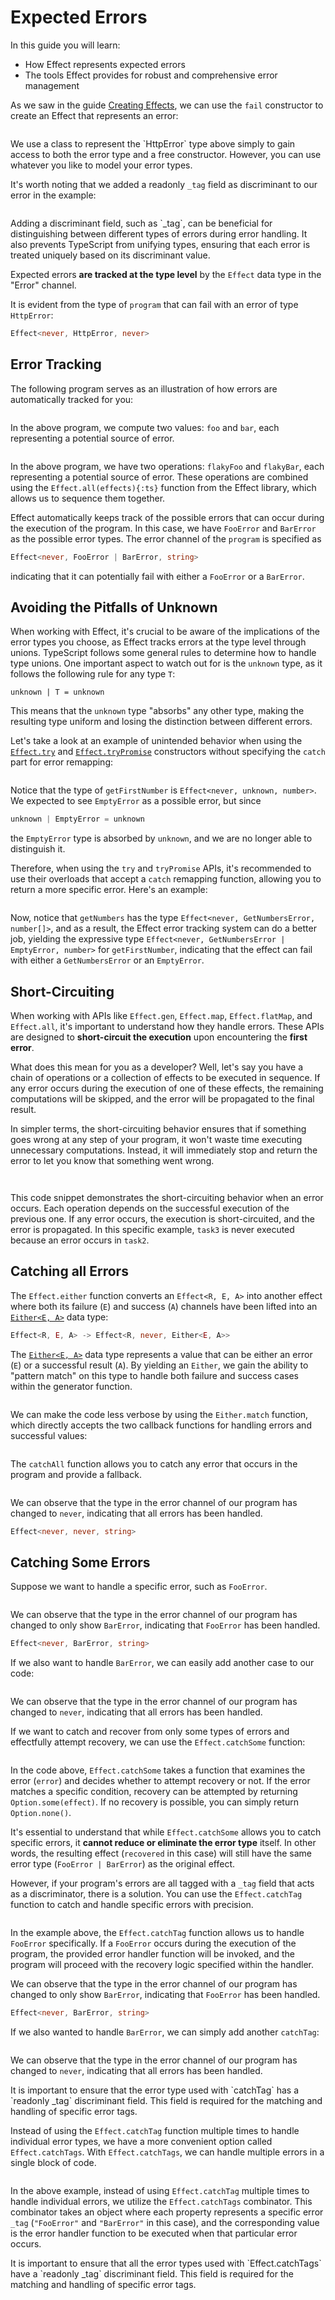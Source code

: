 
# Expected Errors

In this guide you will learn:

- How Effect represents expected errors
- The tools Effect provides for robust and comprehensive error management

As we saw in the guide [Creating Effects](../essentials/creating), we can use the `fail` constructor to create an Effect
that represents an error:

```ts file=<rootDir>/src/guide/error-management/expected-errors/fail.ts

```

<Info>
  We use a class to represent the `HttpError` type above simply to gain access
  to both the error type and a free constructor. However, you can use whatever
  you like to model your error types.
</Info>

It's worth noting that we added a readonly `_tag` field as discriminant to our error in the example:

```ts /readonly _tag/ file=<rootDir>/src/guide/error-management/expected-errors/fail.ts#L3-L5

```

<Idea>
  Adding a discriminant field, such as `_tag`, can be beneficial for
  distinguishing between different types of errors during error handling. It
  also prevents TypeScript from unifying types, ensuring that each error is
  treated uniquely based on its discriminant value.
</Idea>

Expected errors **are tracked at the type level** by the `Effect` data type in the "Error" channel.

It is evident from the type of `program` that can fail with an error of type `HttpError`:

```ts /HttpError/
Effect<never, HttpError, never>
```

## Error Tracking

The following program serves as an illustration of how errors are automatically tracked for you:

<Tabs>
<Tab>

```ts filename="error-tracking.ts" file=<rootDir>/src/guide/error-management/expected-errors/error-tracking-gen.ts

```

In the above program, we compute two values: `foo` and `bar`, each representing a potential source of error.

</Tab>
<Tab>

```ts filename="error-tracking.ts" file=<rootDir>/src/guide/error-management/expected-errors/error-tracking.ts

```

In the above program, we have two operations: `flakyFoo` and `flakyBar`, each representing a potential source of error.
These operations are combined using the `Effect.all(effects){:ts}` function from the Effect library, which allows us to sequence them together.

</Tab>
</Tabs>

Effect automatically keeps track of the possible errors that can occur during the execution of the program.
In this case, we have `FooError` and `BarError` as the possible error types.
The error channel of the `program` is specified as

```ts /FooError | BarError/
Effect<never, FooError | BarError, string>
```

indicating that it can potentially fail with either a `FooError` or a `BarError`.

## Avoiding the Pitfalls of Unknown

When working with Effect, it's crucial to be aware of the implications of the error types you choose, as Effect tracks errors at the type level through unions. TypeScript follows some general rules to determine how to handle type unions. One important aspect to watch out for is the `unknown` type, as it follows the following rule for any type `T`:

```
unknown | T = unknown
```

This means that the `unknown` type "absorbs" any other type, making the resulting type uniform and losing the distinction between different errors.

Let's take a look at an example of unintended behavior when using the [`Effect.try`](../essentials/creating#effecttry) and [`Effect.tryPromise`](../essentials/creating#effecttrypromise) constructors without specifying the `catch` part for error remapping:

```ts file=<rootDir>/src/guide/error-management/expected-errors/error-tracking-issue-with-unknown.ts

```

Notice that the type of `getFirstNumber` is `Effect<never, unknown, number>`. We expected to see `EmptyError` as a possible error, but since

```typescript
unknown | EmptyError = unknown
```

the `EmptyError` type is absorbed by `unknown`, and we are no longer able to distinguish it.

Therefore, when using the `try` and `tryPromise` APIs, it's recommended to use their overloads that accept a `catch` remapping function, allowing you to return a more specific error. Here's an example:

```ts {10} file=<rootDir>/src/guide/error-management/expected-errors/error-tracking-solution-with-unknown.ts

```

Now, notice that `getNumbers` has the type `Effect<never, GetNumbersError, number[]>`, and as a result, the Effect error tracking system can do a better job, yielding the expressive type `Effect<never, GetNumbersError | EmptyError, number>` for `getFirstNumber`, indicating that the effect can fail with either a `GetNumbersError` or an `EmptyError`.

## Short-Circuiting

When working with APIs like `Effect.gen`, `Effect.map`, `Effect.flatMap`, and `Effect.all`, it's important to understand how they handle errors.
These APIs are designed to **short-circuit the execution** upon encountering the **first error**.

What does this mean for you as a developer? Well, let's say you have a chain of operations or a collection of effects to be executed in sequence. If any error occurs during the execution of one of these effects, the remaining computations will be skipped, and the error will be propagated to the final result.

In simpler terms, the short-circuiting behavior ensures that if something goes wrong at any step of your program, it won't waste time executing unnecessary computations. Instead, it will immediately stop and return the error to let you know that something went wrong.

<Tabs>
<Tab>

```ts file=<rootDir>/src/guide/error-management/expected-errors/short-circuiting-gen.ts

```

</Tab>
<Tab>

```ts file=<rootDir>/src/guide/error-management/expected-errors/short-circuiting-pipe.ts

```

</Tab>
</Tabs>

This code snippet demonstrates the short-circuiting behavior when an error occurs.
Each operation depends on the successful execution of the previous one.
If any error occurs, the execution is short-circuited, and the error is propagated.
In this specific example, `task3` is never executed because an error occurs in `task2`.

## Catching all Errors

<Tabs>
<Tab>

The `Effect.either` function converts an `Effect<R, E, A>` into another effect where both its failure (`E`) and success (`A`) channels have been lifted into an [`Either<E, A>`](../data-types/either) data type:

```ts
Effect<R, E, A> -> Effect<R, never, Either<E, A>>
```

The [`Either<E, A>`](../data-types/either) data type represents a value that can be either an error (`E`) or a successful result (`A`).
By yielding an `Either`, we gain the ability to "pattern match" on this type to handle both failure and success cases within the generator function.

```ts /Effect.either/ file=<rootDir>/src/guide/error-management/expected-errors/catch-all-gen.ts

```

We can make the code less verbose by using the `Either.match` function, which directly accepts the two callback functions for handling errors and successful values:

```ts file=<rootDir>/src/guide/error-management/expected-errors/catch-all-gen-match.ts

```

</Tab>
<Tab>

The `catchAll` function allows you to catch any error that occurs in the program and provide a fallback.

```ts {6} file=<rootDir>/src/guide/error-management/expected-errors/catch-all-pipe.ts

```

</Tab>
</Tabs>

We can observe that the type in the error channel of our program has changed to `never`,
indicating that all errors has been handled.

```ts /never/2
Effect<never, never, string>
```

## Catching Some Errors

Suppose we want to handle a specific error, such as `FooError`.

<Tabs>
<Tab>

```ts {9-11} file=<rootDir>/src/guide/error-management/expected-errors/catch-error-gen.ts

```

We can observe that the type in the error channel of our program has changed to only show `BarError`,
indicating that `FooError` has been handled.

```ts /BarError/
Effect<never, BarError, string>
```

If we also want to handle `BarError`, we can easily add another case to our code:

```ts {12} file=<rootDir>/src/guide/error-management/expected-errors/catch-error-gen-2.ts

```

We can observe that the type in the error channel of our program has changed to `never`,
indicating that all errors has been handled.

</Tab>
<Tab>

If we want to catch and recover from only some types of errors and effectfully attempt recovery, we can use the `Effect.catchSome` function:

```ts /FooError | BarError/ file=<rootDir>/src/guide/error-management/expected-errors/catchSome.ts

```

In the code above, `Effect.catchSome` takes a function that examines the error (`error`) and decides whether to attempt recovery or not. If the error matches a specific condition, recovery can be attempted by returning `Option.some(effect)`. If no recovery is possible, you can simply return `Option.none()`.

It's essential to understand that while `Effect.catchSome` allows you to catch specific errors, it **cannot reduce or eliminate the error type** itself. In other words, the resulting effect (`recovered` in this case) will still have the same error type (`FooError | BarError`) as the original effect.

However, if your program's errors are all tagged with a `_tag` field that acts as a discriminator, there is a solution. You can use the `Effect.catchTag` function to catch and handle specific errors with precision.

```ts {6-8} file=<rootDir>/src/guide/error-management/expected-errors/catch-error-pipe.ts

```

In the example above, the `Effect.catchTag` function allows us to handle `FooError` specifically.
If a `FooError` occurs during the execution of the program, the provided error handler function will be invoked,
and the program will proceed with the recovery logic specified within the handler.

We can observe that the type in the error channel of our program has changed to only show `BarError`,
indicating that `FooError` has been handled.

```ts /BarError/
Effect<never, BarError, string>
```

If we also wanted to handle `BarError`, we can simply add another `catchTag`:

```ts {9-11} file=<rootDir>/src/guide/error-management/expected-errors/catch-error-pipe-2.ts

```

We can observe that the type in the error channel of our program has changed to `never`,
indicating that all errors has been handled.

<Warning>
  It is important to ensure that the error type used with `catchTag` has a
  `readonly _tag` discriminant field. This field is required for the matching
  and handling of specific error tags.
</Warning>

Instead of using the `Effect.catchTag` function multiple times to handle individual error types, we have a more convenient option called `Effect.catchTags`. With `Effect.catchTags`, we can handle multiple errors in a single block of code.

```ts {6-9} file=<rootDir>/src/guide/error-management/expected-errors/catch-errors-pipe.ts

```

In the above example, instead of using `Effect.catchTag` multiple times to handle individual errors, we utilize the `Effect.catchTags` combinator.
This combinator takes an object where each property represents a specific error `_tag` (`"FooError"` and `"BarError"` in this case),
and the corresponding value is the error handler function to be executed when that particular error occurs.

<Warning>
  It is important to ensure that all the error types used with
  `Effect.catchTags` have a `readonly _tag` discriminant field. This field is
  required for the matching and handling of specific error tags.
</Warning>

</Tab>
</Tabs>
